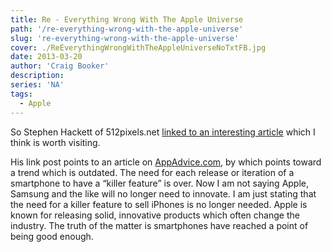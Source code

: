 ```yaml
---
title: Re - Everything Wrong With The Apple Universe
path: '/re-everything-wrong-with-the-apple-universe'
slug: 're-everything-wrong-with-the-apple-universe'
cover: ./ReEverythingWrongWithTheAppleUniverseNoTxtFB.jpg
date: 2013-03-20
author: 'Craig Booker'
description:
series: 'NA'
tags:
  - Apple
---
```


So Stephen Hackett of 512pixels.net [linked to an interesting article](http://512pixels.net/2013/03/everything-wrong/) which I think is worth visiting.

His link post points to an article on [AppAdvice.com](http://appadvice.com/appnn/2013/03/analyst-the-iphone-5s-will-have-a-killer-feature), by which points toward a trend which is outdated. The need for each release or iteration of a smartphone to have a “killer feature” is over. Now I am not saying Apple, Samsung and the like will no longer need to innovate. I am just stating that the need for a killer feature to sell iPhones is no longer needed. Apple is known for releasing solid, innovative products which often change the industry. The truth of the matter is smartphones have reached a point of being good enough.
